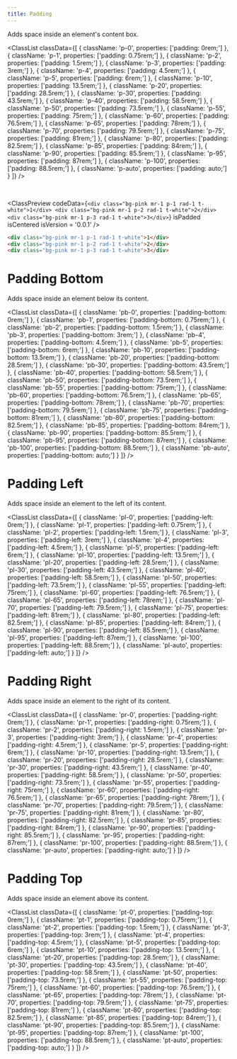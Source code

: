 ```yaml
---
title: Padding
---
```



Adds space inside an element's content box.

<ClassList
  classData={[
    {
      className: 'p-0',
      properties: ['padding: 0rem;']
    },
    {
      className: 'p-1',
      properties: ['padding: 0.75rem;']
    },
    {
      className: 'p-2',
      properties: ['padding: 1.5rem;']
    },
    {
      className: 'p-3',
      properties: ['padding: 3rem;']
    },
    {
      className: 'p-4',
      properties: ['padding: 4.5rem;']
    },
    {
      className: 'p-5',
      properties: ['padding: 6rem;']
    },
    {
      className: 'p-10',
      properties: ['padding: 13.5rem;']
    },
    {
      className: 'p-20',
      properties: ['padding: 28.5rem;']
    },
    {
      className: 'p-30',
      properties: ['padding: 43.5rem;']
    },
    {
      className: 'p-40',
      properties: ['padding: 58.5rem;']
    },
    {
      className: 'p-50',
      properties: ['padding: 73.5rem;']
    },
    {
      className: 'p-55',
      properties: ['padding: 75rem;']
    },
    {
      className: 'p-60',
      properties: ['padding: 76.5rem;']
    },
    {
      className: 'p-65',
      properties: ['padding: 78rem;']
    },
    {
      className: 'p-70',
      properties: ['padding: 79.5rem;']
    },
    {
      className: 'p-75',
      properties: ['padding: 81rem;']
    },
    {
      className: 'p-80',
      properties: ['padding: 82.5rem;']
    },
    {
      className: 'p-85',
      properties: ['padding: 84rem;']
    },
    {
      className: 'p-90',
      properties: ['padding: 85.5rem;']
    },
    {
      className: 'p-95',
      properties: ['padding: 87rem;']
    },
    {
      className: 'p-100',
      properties: ['padding: 88.5rem;']
    },
    {
      className: 'p-auto',
      properties: ['padding: auto;']
    }
  ]} 
/>

<br />

<ClassPreview
  codeData={`
    <div class="bg-pink mr-1 p-1 rad-1 t-white">1</div>
    <div class="bg-pink mr-1 p-2 rad-1 t-white">2</div>
    <div class="bg-pink mr-1 p-3 rad-1 t-white">3</div>
  `}
  isPadded
  isCentered
  isVersion = '0.0.1'
/>

```html
<div class="bg-pink mr-1 p-1 rad-1 t-white">1</div>
<div class="bg-pink mr-1 p-2 rad-1 t-white">2</div>
<div class="bg-pink mr-1 p-3 rad-1 t-white">3</div>
```

# Padding Bottom

Adds space inside an element below its content.

<ClassList
  classData={[
    {
      className: 'pb-0',
      properties: ['padding-bottom: 0rem;']
    },
    {
      className: 'pb-1',
      properties: ['padding-bottom: 0.75rem;']
    },
    {
      className: 'pb-2',
      properties: ['padding-bottom: 1.5rem;']
    },
    {
      className: 'pb-3',
      properties: ['padding-bottom: 3rem;']
    },
    {
      className: 'pb-4',
      properties: ['padding-bottom: 4.5rem;']
    },
    {
      className: 'pb-5',
      properties: ['padding-bottom: 6rem;']
    },
    {
      className: 'pb-10',
      properties: ['padding-bottom: 13.5rem;']
    },
    {
      className: 'pb-20',
      properties: ['padding-bottom: 28.5rem;']
    },
    {
      className: 'pb-30',
      properties: ['padding-bottom: 43.5rem;']
    },
    {
      className: 'pb-40',
      properties: ['padding-bottom: 58.5rem;']
    },
    {
      className: 'pb-50',
      properties: ['padding-bottom: 73.5rem;']
    },
    {
      className: 'pb-55',
      properties: ['padding-bottom: 75rem;']
    },
    {
      className: 'pb-60',
      properties: ['padding-bottom: 76.5rem;']
    },
    {
      className: 'pb-65',
      properties: ['padding-bottom: 78rem;']
    },
    {
      className: 'pb-70',
      properties: ['padding-bottom: 79.5rem;']
    },
    {
      className: 'pb-75',
      properties: ['padding-bottom: 81rem;']
    },
    {
      className: 'pb-80',
      properties: ['padding-bottom: 82.5rem;']
    },
    {
      className: 'pb-85',
      properties: ['padding-bottom: 84rem;']
    },
    {
      className: 'pb-90',
      properties: ['padding-bottom: 85.5rem;']
    },
    {
      className: 'pb-95',
      properties: ['padding-bottom: 87rem;']
    },
    {
      className: 'pb-100',
      properties: ['padding-bottom: 88.5rem;']
    },
    {
      className: 'pb-auto',
      properties: ['padding-bottom: auto;']
    }
  ]}
/>

# Padding Left

Adds space inside an element to the left of its content.

<ClassList
  classData={[
    {
      className: 'pl-0',
      properties: ['padding-left: 0rem;']
    },
    {
      className: 'pl-1',
      properties: ['padding-left: 0.75rem;']
    },
    {
      className: 'pl-2',
      properties: ['padding-left: 1.5rem;']
    },
    {
      className: 'pl-3',
      properties: ['padding-left: 3rem;']
    },
    {
      className: 'pl-4',
      properties: ['padding-left: 4.5rem;']
    },
    {
      className: 'pl-5',
      properties: ['padding-left: 6rem;']
    },
    {
      className: 'pl-10',
      properties: ['padding-left: 13.5rem;']
    },
    {
      className: 'pl-20',
      properties: ['padding-left: 28.5rem;']
    },
    {
      className: 'pl-30',
      properties: ['padding-left: 43.5rem;']
    },
    {
      className: 'pl-40',
      properties: ['padding-left: 58.5rem;']
    },
    {
      className: 'pl-50',
      properties: ['padding-left: 73.5rem;']
    },
    {
      className: 'pl-55',
      properties: ['padding-left: 75rem;']
    },
    {
      className: 'pl-60',
      properties: ['padding-left: 76.5rem;']
    },
    {
      className: 'pl-65',
      properties: ['padding-left: 78rem;']
    },
    {
      className: 'pl-70',
      properties: ['padding-left: 79.5rem;']
    },
    {
      className: 'pl-75',
      properties: ['padding-left: 81rem;']
    },
    {
      className: 'pl-80',
      properties: ['padding-left: 82.5rem;']
    },
    {
      className: 'pl-85',
      properties: ['padding-left: 84rem;']
    },
    {
      className: 'pl-90',
      properties: ['padding-left: 85.5rem;']
    },
    {
      className: 'pl-95',
      properties: ['padding-left: 87rem;']
    },
    {
      className: 'pl-100',
      properties: ['padding-left: 88.5rem;']
    },
    {
      className: 'pl-auto',
      properties: ['padding-left: auto;']
    }
  ]}
/>

# Padding Right

Adds space inside an element to the right of its content.

<ClassList
  classData={[
    {
      className: 'pr-0',
      properties: ['padding-right: 0rem;']
    },
    {
      className: 'pr-1',
      properties: ['padding-right: 0.75rem;']
    },
    {
      className: 'pr-2',
      properties: ['padding-right: 1.5rem;']
    },
    {
      className: 'pr-3',
      properties: ['padding-right: 3rem;']
    },
    {
      className: 'pr-4',
      properties: ['padding-right: 4.5rem;']
    },
    {
      className: 'pr-5',
      properties: ['padding-right: 6rem;']
    },
    {
      className: 'pr-10',
      properties: ['padding-right: 13.5rem;']
    },
    {
      className: 'pr-20',
      properties: ['padding-right: 28.5rem;']
    },
    {
      className: 'pr-30',
      properties: ['padding-right: 43.5rem;']
    },
    {
      className: 'pr-40',
      properties: ['padding-right: 58.5rem;']
    },
    {
      className: 'pr-50',
      properties: ['padding-right: 73.5rem;']
    },
    {
      className: 'pr-55',
      properties: ['padding-right: 75rem;']
    },
    {
      className: 'pr-60',
      properties: ['padding-right: 76.5rem;']
    },
    {
      className: 'pr-65',
      properties: ['padding-right: 78rem;']
    },
    {
      className: 'pr-70',
      properties: ['padding-right: 79.5rem;']
    },
    {
      className: 'pr-75',
      properties: ['padding-right: 81rem;']
    },
    {
      className: 'pr-80',
      properties: ['padding-right: 82.5rem;']
    },
    {
      className: 'pr-85',
      properties: ['padding-right: 84rem;']
    },
    {
      className: 'pr-90',
      properties: ['padding-right: 85.5rem;']
    },
    {
      className: 'pr-95',
      properties: ['padding-right: 87rem;']
    },
    {
      className: 'pr-100',
      properties: ['padding-right: 88.5rem;']
    },
    {
      className: 'pr-auto',
      properties: ['padding-right: auto;']
    }
  ]}
/>

# Padding Top

Adds space inside an element above its content.

<ClassList
  classData={[
    {
      className: 'pt-0',
      properties: ['padding-top: 0rem;']
    },
    {
      className: 'pt-1',
      properties: ['padding-top: 0.75rem;']
    },
    {
      className: 'pt-2',
      properties: ['padding-top: 1.5rem;']
    },
    {
      className: 'pt-3',
      properties: ['padding-top: 3rem;']
    },
    {
      className: 'pt-4',
      properties: ['padding-top: 4.5rem;']
    },
    {
      className: 'pt-5',
      properties: ['padding-top: 6rem;']
    },
    {
      className: 'pt-10',
      properties: ['padding-top: 13.5rem;']
    },
    {
      className: 'pt-20',
      properties: ['padding-top: 28.5rem;']
    },
    {
      className: 'pt-30',
      properties: ['padding-top: 43.5rem;']
    },
    {
      className: 'pt-40',
      properties: ['padding-top: 58.5rem;']
    },
    {
      className: 'pt-50',
      properties: ['padding-top: 73.5rem;']
    },
    {
      className: 'pt-55',
      properties: ['padding-top: 75rem;']
    },
    {
      className: 'pt-60',
      properties: ['padding-top: 76.5rem;']
    },
    {
      className: 'pt-65',
      properties: ['padding-top: 78rem;']
    },
    {
      className: 'pt-70',
      properties: ['padding-top: 79.5rem;']
    },
    {
      className: 'pt-75',
      properties: ['padding-top: 81rem;']
    },
    {
      className: 'pt-80',
      properties: ['padding-top: 82.5rem;']
    },
    {
      className: 'pt-85',
      properties: ['padding-top: 84rem;']
    },
    {
      className: 'pt-90',
      properties: ['padding-top: 85.5rem;']
    },
    {
      className: 'pt-95',
      properties: ['padding-top: 87rem;']
    },
    {
      className: 'pt-100',
      properties: ['padding-top: 88.5rem;']
    },
    {
      className: 'pt-auto',
      properties: ['padding-top: auto;']
    }
  ]}
/>